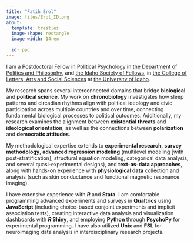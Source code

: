 ```yaml
---
title: "Fatih Erol"
image: files/Erol_ID.png
about: 
  template: trestles
  image-shape: rectangle
  image-width: 14rem
  
  id: ppc
---
```


::: {#ppc}

I am a Postdoctoral Fellow in Political Psychology in <a href="https://www.uidaho.edu/class/politics-and-philosophy" target="_blank"> the Department of Politics and Philosophy</a>, and <a href="https://www.uidaho.edu/class/research-creative-works/Society-Fellows" target="_blank"> the Idaho Society of Fellows</a>, in <a href="https://www.uidaho.edu/class" target="_blank"> the College of Letters, Arts and Social Sciences</a> at <a href="https://www.uidaho.edu/" target="_blank"> the University of Idaho</a>.

My research spans several interconnected domains that bridge **biological** and **political science**. My work on **chronobiology** investigates how sleep patterns and circadian rhythms align with political ideology and civic participation across multiple countries and over time, connecting fundamental biological processes to political outcomes. Additionally, my research examines the alignment between **existential threats** and **ideological orientation**, as well as the connections between **polarization** and **democratic attitudes**.

My methodological expertise extends to **experimental research**, **survey methodology**, **advanced regression modeling** (multilevel modeling \[with post-stratification\], structural equation modeling, categorical data analysis, and several quasi-experimental designs), and **text-as-data approaches**, along with hands-on experience with **physiological data** collection and analysis (such as skin conductance and functional magnetic resonance imaging).\

I have extensive experience with **<i>R</i>** and **Stata**. I am comfortable programming advanced experiments and surveys in **Qualtrics** using **JavaScript** (including choice-based conjoint experiments and implicit association tests), creating interactive data analysis and visualization dashboards with **<i>R</i> Shiny**, and employing **Python** through **PsychoPy** for experimental programming. I have also utilized **Unix** and **FSL** for neuroimaging data analysis in interdisciplinary research projects.\
:::

<!-- Google tag (gtag.js) -->
<script async src="https://www.googletagmanager.com/gtag/js?id=G-C9REN6Q65E"></script>
<script>
  window.dataLayer = window.dataLayer || [];
  function gtag(){dataLayer.push(arguments);}
  gtag('js', new Date());

  gtag('config', 'G-C9REN6Q65E');
</script>
